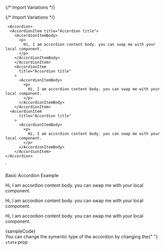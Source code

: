 
{/* Import Variations */}


{/* Import Variations */}


     <Accordion>
      <AccordionItem title="Accordion title">
        <AccordionItemBody>
          <p>
            Hi, I am accordion content body. you can swap me with your local component.
          </p>
        </AccordionItemBody>
        </AccordionItem>
        <AccordionItem
          title="Accordion title"
        >
          <AccordionItemBody>
            <p>
              Hi, I am accordion content body. you can swap me with your local component.
            </p>
          </AccordionItemBody>
        </AccordionItem>
      <AccordionItem
          title="Accordion title"
        >
          <AccordionItemBody>
            <p>
              Hi, I am accordion content body. you can swap me with your local component.
            </p>
          </AccordionItemBody>
        </AccordionItem>
    </Accordion>
`

<Section contained={true} style={{ paddingTop: 30 }}>
	<p>Basic Accordion Example</p>
	<Preview wrapper={true}>
		<Accordion>
			<AccordionItem title="Accordion title">
				<AccordionItemBody>
					<p>
						Hi, I am accordion content body. you can swap me with your local
						component.
					</p>
				</AccordionItemBody>
			</AccordionItem>
			<AccordionItem title="Accordion title">
				<AccordionItemBody>
					<p>
						Hi, I am accordion content body. you can swap me with your local
						component.
					</p>
				</AccordionItemBody>
			</AccordionItem>
			<AccordionItem title="Accordion title">
				<AccordionItemBody>
					<p>
						Hi, I am accordion content body. you can swap me with your local
						component.
					</p>
				</AccordionItemBody>
			</AccordionItem>
		</Accordion>
	</Preview>
	<Snippet language="js">{sampleCode}</Snippet>
</Section>

<Section title="State" style={{ paddingTop: 0 }}>
	You can change the symentic type of the accordion by changing the{" "}
	<Code small={true}>state</Code> prop
	<Switcher>
		<div label="neutral" value="neutral">
			<Neutral />
		</div>
		<div label="informative" value="informative">
			<Informative />
		</div>
		<div label="success" value="success">
			<Success />
		</div>
		<div label="warning" value="warning">
			<Warning />
		</div>
		<div label="critical" value="critical">
			<Critical />
		</div>
	</Switcher>
</Section>

<Disabled />

<Description />

<Icon />

<Checkbox />

<Footer />
